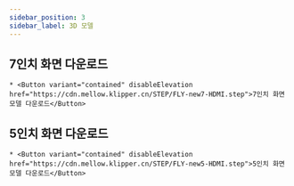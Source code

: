 ```yaml
---
sidebar_position: 3
sidebar_label: 3D 모델
---
```


## 7인치 화면 다운로드

    * <Button variant="contained" disableElevation href="https://cdn.mellow.klipper.cn/STEP/FLY-new7-HDMI.step">7인치 화면 모델 다운로드</Button>
## 5인치 화면 다운로드

    * <Button variant="contained" disableElevation href="https://cdn.mellow.klipper.cn/STEP/FLY-new5-HDMI.step">5인치 화면 모델 다운로드</Button>

